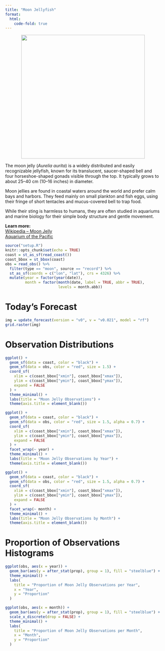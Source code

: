 ```yaml
---
title: "Moon Jellyfish"
format:
  html:
    code-fold: true
---
```


<p align="center">
  <img src="images/moon.JPG" width="400">
</p>

<section>
  <p>
    The moon jelly (*Aurelia aurita*) is a widely distributed and easily recognizable jellyfish, known for its translucent, saucer-shaped bell and four horseshoe-shaped gonads visible through the top. It typically grows to about 25–40 cm (10–16 inches) in diameter.
  </p>
  <p>
    Moon jellies are found in coastal waters around the world and prefer calm bays and harbors. They feed mainly on small plankton and fish eggs, using their fringe of short tentacles and mucus-covered bell to trap food.
  </p>
  <p>
    While their sting is harmless to humans, they are often studied in aquariums and marine biology for their simple body structure and gentle movement.
  </p>
  <p>
    <strong>Learn more:</strong><br>
    <a href="https://en.wikipedia.org/wiki/Aurelia_aurita" target="_blank">Wikipedia – Moon Jelly</a><br>
    <a href="https://www.aquariumofpacific.org/onlinelearningcenter/species/moon_jelly" target="_blank">Aquarium of the Pacific</a>
  </p>
</section>

```r
source("setup.R")
knitr::opts_chunk$set(echo = TRUE)
coast = st_as_sf(read_coast())
coast_bbox = st_bbox(coast)
obs = read_obs() %>% 
  filter(type == "moon", source == "record") %>% 
  st_as_sf(coords = c("lon", "lat"), crs = 4326) %>% 
  mutate(year = factor(year(date)),
         month = factor(month(date, label = TRUE, abbr = TRUE), 
                        levels = month.abb))
```

# Today's Forecast
```r
img = update_forecast(version = "v0", v = "v0.021", model = "rf")
grid.raster(img)
```

# Observation Distributions
```r
ggplot() +
  geom_sf(data = coast, color = "black") +
  geom_sf(data = obs, color = "red", size = 1.5) +
  coord_sf(
    xlim = c(coast_bbox["xmin"], coast_bbox["xmax"]),
    ylim = c(coast_bbox["ymin"], coast_bbox["ymax"]),
    expand = FALSE
  ) +
  theme_minimal() +
  labs(title = "Moon Jelly Observations") +
  theme(axis.title = element_blank())

ggplot() +
  geom_sf(data = coast, color = "black") +
  geom_sf(data = obs, color = "red", size = 1.5, alpha = 0.7) +
  coord_sf(
    xlim = c(coast_bbox["xmin"], coast_bbox["xmax"]),
    ylim = c(coast_bbox["ymin"], coast_bbox["ymax"]),
    expand = FALSE
  ) +
  facet_wrap(~ year) +
  theme_minimal() +
  labs(title = "Moon Jelly Observations by Year") +
  theme(axis.title = element_blank())

ggplot() +
  geom_sf(data = coast, color = "black") +
  geom_sf(data = obs, color = "red", size = 1.5, alpha = 0.7) +
  coord_sf(
    xlim = c(coast_bbox["xmin"], coast_bbox["xmax"]),
    ylim = c(coast_bbox["ymin"], coast_bbox["ymax"]),
    expand = FALSE
  ) +
  facet_wrap(~ month) +
  theme_minimal() +
  labs(title = "Moon Jelly Observations by Month") +
  theme(axis.title = element_blank())
```

# Proportion of Observations Histograms
```r
ggplot(obs, aes(x = year)) +
  geom_bar(aes(y = after_stat(prop), group = 1), fill = "steelblue") +
  theme_minimal() +
  labs(
    title = "Proportion of Moon Jelly Observations per Year",
    x = "Year",
    y = "Proportion"
  )

ggplot(obs, aes(x = month)) +
  geom_bar(aes(y = after_stat(prop), group = 1), fill = "steelblue") +
  scale_x_discrete(drop = FALSE) +
  theme_minimal() +
  labs(
    title = "Proportion of Moon Jelly Observations per Month",
    x = "Month",
    y = "Proportion"
  )
```

